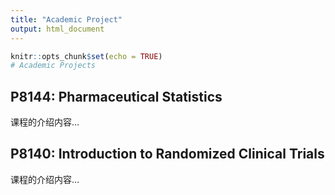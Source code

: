 ```yaml
---
title: "Academic Project"
output: html_document
---
```


```r
knitr::opts_chunk$set(echo = TRUE)
# Academic Projects
```

<div id="P8144">
<h2>P8144: Pharmaceutical Statistics</h2>
<p>课程的介绍内容...</p>
</div>

<div id="P8140">
<h2>P8140: Introduction to Randomized Clinical Trials</h2>
<p>课程的介绍内容...</p>
</div>


